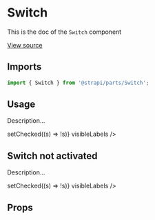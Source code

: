 <!--- Switch.stories.mdx --->


<Meta title="Design System/Molecules/Switch" component={Switch} />

# Switch

This is the doc of the `Switch` component

[View source](https://github.com/strapi/parts/tree/develop/packages/strapi-parts/src/Switch)

## Imports

```js
import { Switch } from '@strapi/parts/Switch';
```

## Usage

Description...

<Canvas>
  <Story name="activated">
    <Switch label="Activate the microphone" selected={true} onChange={() => setChecked((s) => !s)} visibleLabels />
  </Story>
</Canvas>

## Switch not activated

Description...

<Canvas>
  <Story name="not-activated">
    <Switch label="Activate the microphone" selected={false} onChange={() => setChecked((s) => !s)} visibleLabels />
  </Story>
</Canvas>


## Props

<ArgsTable of={Switch} />
